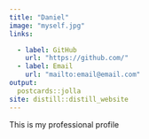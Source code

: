 ```yaml
---
title: "Daniel"
image: "myself.jpg"
links:

  - label: GitHub
    url: "https://github.com/"
  - label: Email
    url: "mailto:email@email.com"
output:
  postcards::jolla
site: distill::distill_website
---
```

 
 This is my professional profile
